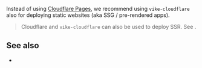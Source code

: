 
Instead of using [Cloudflare Pages](https://pages.cloudflare.com), we recommend <Link href="/cloudflare#vike-cloudflare">using `vike-cloudflare`</Link> also for deploying static websites (aka <Link href="/pre-rendering#ssg">SSG / pre-rendered apps</Link>).

> Cloudflare and `vike-cloudflare` can also be used to deploy <Link href="/ssr">SSR</Link>. See <Link href="/cloudflare" />.

## See also

- <Link href="/cloudflare" />
